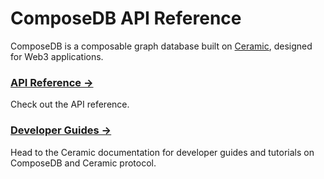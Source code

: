 # ComposeDB API Reference

<head>
  <meta name="robots" content="noindex" />
  <meta name="googlebot" content="noindex" />
</head>


ComposeDB is a composable graph database built on [Ceramic](https://ceramic.network), designed for Web3 applications. 

### [API Reference →](./api/modules/client) 
Check out the API reference.

### [Developer Guides →](https://developers.ceramic.network) 
Head to the Ceramic documentation for developer guides and tutorials on ComposeDB and Ceramic protocol.